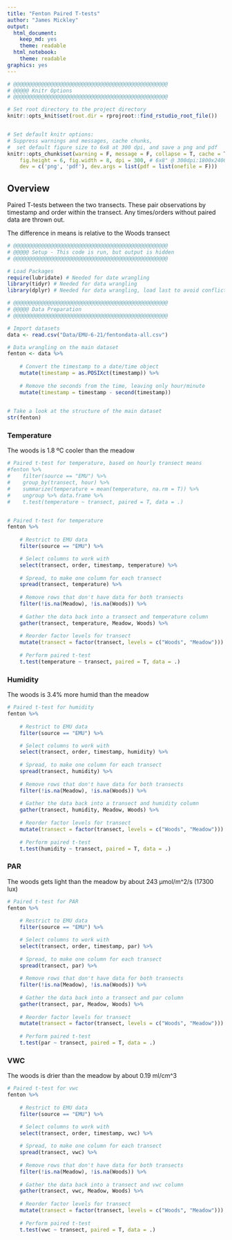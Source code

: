 ```yaml
---
title: "Fenton Paired T-tests"
author: "James Mickley"
output:
  html_document:
    keep_md: yes
    theme: readable
  html_notebook:
    theme: readable
graphics: yes
---
```


```r
# @@@@@@@@@@@@@@@@@@@@@@@@@@@@@@@@@@@@@@@@@@@@@@@@@@
# @@@@@ Knitr Options
# @@@@@@@@@@@@@@@@@@@@@@@@@@@@@@@@@@@@@@@@@@@@@@@@@@

# Set root directory to the project directory
knitr::opts_knit$set(root.dir = rprojroot::find_rstudio_root_file())


# Set default knitr options: 
# Suppress warnings and messages, cache chunks, 
#  set default figure size to 6x8 at 300 dpi, and save a png and pdf
knitr::opts_chunk$set(warning = F, message = F, collapse = T, cache = T,
    fig.height = 6, fig.width = 8, dpi = 300, # 6x8" @ 300dpi:1800x2400=4.3MP
    dev = c('png', 'pdf'), dev.args = list(pdf = list(onefile = F)))

```



## Overview

Paired T-tests between the two transects.  These pair observations by timestamp and order within the transect.  Any times/orders without paired data are thrown out.  

The difference in means is relative to the Woods transect 

```r

# @@@@@@@@@@@@@@@@@@@@@@@@@@@@@@@@@@@@@@@@@@@@@@@@@@
# @@@@@ Setup - This code is run, but output is hidden
# @@@@@@@@@@@@@@@@@@@@@@@@@@@@@@@@@@@@@@@@@@@@@@@@@@

# Load Packages
require(lubridate) # Needed for date wrangling
library(tidyr) # Needed for data wrangling
library(dplyr) # Needed for data wrangling, load last to avoid conflicts

# @@@@@@@@@@@@@@@@@@@@@@@@@@@@@@@@@@@@@@@@@@@@@@@@@@
# @@@@@ Data Preparation
# @@@@@@@@@@@@@@@@@@@@@@@@@@@@@@@@@@@@@@@@@@@@@@@@@@

# Import datasets
data <- read.csv("Data/EMU-6-21/fentondata-all.csv")


```



```r

# Data wrangling on the main dataset
fenton <- data %>%
    
    # Convert the timestamp to a date/time object
    mutate(timestamp = as.POSIXct(timestamp)) %>%
    
    # Remove the seconds from the time, leaving only hour/minute
    mutate(timestamp = timestamp - second(timestamp))
    

# Take a look at the structure of the main dataset
str(fenton)

```


### Temperature

The woods is 1.8 ºC cooler than the meadow

```r

# Paired t-test for temperature, based on hourly transect means
#fenton %>%
#    filter(source == "EMU") %>%
#    group_by(transect, hour) %>%
#    summarize(temperature = mean(temperature, na.rm = T)) %>%
#    ungroup %>% data.frame %>% 
#    t.test(temperature ~ transect, paired = T, data = .)


# Paired t-test for temperature
fenton %>%
    
    # Restrict to EMU data
    filter(source == "EMU") %>%

    # Select columns to work with
    select(transect, order, timestamp, temperature) %>%
    
    # Spread, to make one column for each transect
    spread(transect, temperature) %>%
    
    # Remove rows that don't have data for both transects
    filter(!is.na(Meadow), !is.na(Woods)) %>%
    
    # Gather the data back into a transect and temperature column
    gather(transect, temperature, Meadow, Woods) %>%
    
    # Reorder factor levels for transect
    mutate(transect = factor(transect, levels = c("Woods", "Meadow"))) %>%
    
    # Perform paired t-test
    t.test(temperature ~ transect, paired = T, data = .)


```


### Humidity

The woods is 3.4% more humid than the meadow

```r


# Paired t-test for humidity
fenton %>%
    
    # Restrict to EMU data
    filter(source == "EMU") %>%

    # Select columns to work with
    select(transect, order, timestamp, humidity) %>%
    
    # Spread, to make one column for each transect
    spread(transect, humidity) %>%
    
    # Remove rows that don't have data for both transects
    filter(!is.na(Meadow), !is.na(Woods)) %>%
    
    # Gather the data back into a transect and humidity column
    gather(transect, humidity, Meadow, Woods) %>%
    
    # Reorder factor levels for transect
    mutate(transect = factor(transect, levels = c("Woods", "Meadow"))) %>%
    
    # Perform paired t-test
    t.test(humidity ~ transect, paired = T, data = .)


```



### PAR

The woods gets light than the meadow by about 243 µmol/m^2/s (17300 lux)

```r


# Paired t-test for PAR
fenton %>%
    
    # Restrict to EMU data
    filter(source == "EMU") %>%

    # Select columns to work with
    select(transect, order, timestamp, par) %>%
    
    # Spread, to make one column for each transect
    spread(transect, par) %>%
    
    # Remove rows that don't have data for both transects
    filter(!is.na(Meadow), !is.na(Woods)) %>%
    
    # Gather the data back into a transect and par column
    gather(transect, par, Meadow, Woods) %>%
    
    # Reorder factor levels for transect
    mutate(transect = factor(transect, levels = c("Woods", "Meadow"))) %>%
    
    # Perform paired t-test
    t.test(par ~ transect, paired = T, data = .)


```



### VWC

The woods is drier than the meadow by about 0.19 ml/cm^3

```r


# Paired t-test for vwc
fenton %>%
    
    # Restrict to EMU data
    filter(source == "EMU") %>%

    # Select columns to work with
    select(transect, order, timestamp, vwc) %>%
    
    # Spread, to make one column for each transect
    spread(transect, vwc) %>%
    
    # Remove rows that don't have data for both transects
    filter(!is.na(Meadow), !is.na(Woods)) %>%
    
    # Gather the data back into a transect and vwc column
    gather(transect, vwc, Meadow, Woods) %>%
    
    # Reorder factor levels for transect
    mutate(transect = factor(transect, levels = c("Woods", "Meadow"))) %>%
    
    # Perform paired t-test
    t.test(vwc ~ transect, paired = T, data = .)


```



